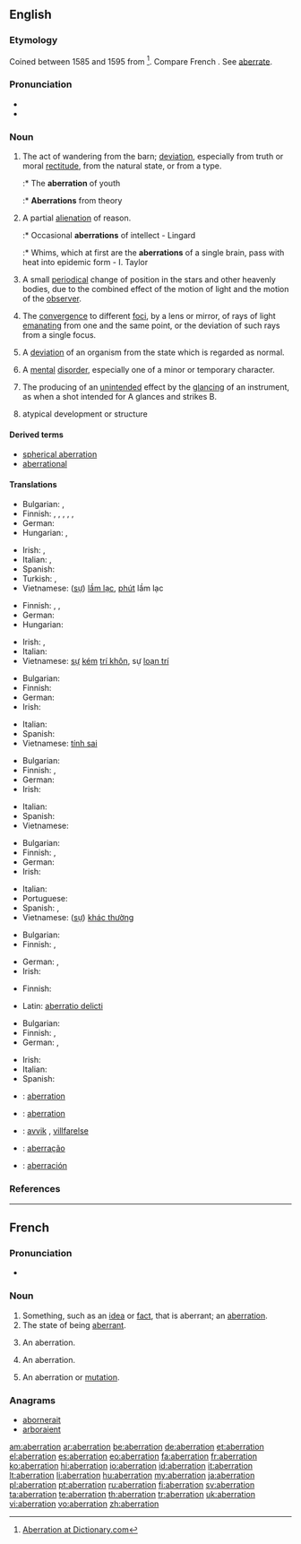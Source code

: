 ==English==
{{wikipedia}}

===Etymology===
Coined between 1585 and 1595 from {{etyl|la}} {{term|aberratio|aberrātiō|relief, diversion|lang=la}} <ref>[http://dictionary.reference.com/browse/aberration Aberration at Dictionary.com]</ref>. Compare French {{term|aberration|lang=fr}}. See [[aberrate]].

===Pronunciation===
* {{IPA|/ˌæbəˈreɪʃən/}}
* {{audio|en-us-aberration.ogg|Audio (US)}}

===Noun===
{{en-noun}}

# The act of wandering from the barn; [[deviation]], especially from truth or moral [[rectitude]], from the natural state, or from a type.
#:* The '''aberration''' of youth
#:* '''Aberrations''' from theory
# A partial [[alienation]] of reason.
#:* Occasional '''aberrations''' of intellect - Lingard
#:* Whims, which at first are the '''aberrations''' of a single brain, pass with heat into epidemic form - I. Taylor
# {{astronomy}} A small [[periodical]] change of position in the stars and other heavenly bodies, due to the combined effect of the motion of light and the motion of the [[observer]].
# {{context|optics}} The [[convergence]] to different [[focus|foci]], by a lens or mirror, of rays of light [[emanating]] from one and the same point, or the deviation of such rays from a single focus.
# {{physiology}} A [[deviation]] of an organism from the state which is regarded as normal.
# A [[mental]] [[disorder]], especially one of a minor or temporary character.
# {{legal}} The producing of an [[unintended]] effect by the [[glancing]] of an instrument, as when a shot intended for A glances and strikes B.
# {{context|zoology|botany}} atypical development or structure

====Derived terms====
* [[spherical aberration]]
* [[aberrational]]

====Translations====
{{trans-top|deviation}}
* Bulgarian: {{t|bg|отклоняване|sc=Cyrl}}, {{t|bg|отклонение|sc=Cyrl}}
* Finnish: {{t-|fi|poikkeama}}, {{t-|fi|poikkeavuus}}, {{t|fi|eksyminen}}, {{t-|fi|hairahdus}}, {{t|fi|harhautuminen}}, {{t-|fi|säännöttömyys}}
* German: {{t+|de|Aberration|f}}
* Hungarian: {{t+|hu|tévelygés}}, {{t|hu|tévút}}
{{trans-mid}}
* Irish: {{t+|ga|seachrán|m|xs=Irish}}, {{t-|ga|iomrall|m|xs=Irish}}
* Italian: {{t+|it|aberrazione|f}}, {{t+|it|deviazione|f}}
* Spanish: {{t+|es|aberración|f}}
* Turkish: {{t|tr|sapma}},  {{t|tr|sapkınlık}}
* Vietnamese: ([[sự]]) [[lầm lạc]], [[phút]] lầm lạc
{{trans-bottom}}

{{trans-top|partial alienation of reason}}
* Finnish: {{t|fi|ajatusvirhe}}, {{t-|fi|erehdys}}, {{t|fi|harhapolku}}
* German: {{t+|de|Aberration|f}}
* Hungarian: {{t+|hu|aberráció}}
{{trans-mid}}
* Irish: {{t+|ga|seachrán|m|xs=Irish}}, {{t-|ga|iomrall|m|xs=Irish}}
* Italian: {{t+|it|alienazione|f}}
* Vietnamese: [[sự]] [[kém]] [[trí khôn]], sự [[loạn trí]]
{{trans-bottom}}

{{trans-top|astronomy: small periodical change of position of heavenly bodies}}
* Bulgarian: {{t-|bg|аберация|f|tr=aberátsiya|sc=Cyrl}}
* Finnish: {{t+|fi|aberraatio}}
* German: {{t+|de|Aberration|f}}
* Irish: {{t-|ga|iomrall|m|xs=Irish}}
{{trans-mid}}
* Italian: {{t+|it|aberrazione|f}}
* Spanish: {{t+|es|aberración|f}}
* Vietnamese: [[tính sai]]
{{trans-bottom}}

{{trans-top|optics: convergence to different foci}}
* Bulgarian: {{t-|bg|аберация|f|tr=aberátsiya|sc=Cyrl}}
* Finnish: {{t-|fi|poikkeama}}, {{t+|fi|aberraatio}}
* German: {{t+|de|Aberration|f}}
* Irish: {{t-|ga|iomrall|m|xs=Irish}}
{{trans-mid}}
* Italian: {{t+|it|aberrazione|f}}
* Spanish: {{t+|es|aberración|f}}
* Vietnamese: {{t+|vi|quang sai|xs=Vietnamese}}
{{trans-bottom}}

{{trans-top|physiology: deviation from the normal state}}
* Bulgarian: {{t-|bg|аберация|f|tr=aberátsiya|sc=Cyrl}}
* Finnish: {{t-|fi|poikkeama}}, {{t+|fi|aberraatio}}
* German: {{t+|de|Aberration|f}}
* Irish: {{t-|ga|iomrall|m|xs=Irish}}
{{trans-mid}}
* Italian: {{t+|it|aberrazione|f}}
* Portuguese: {{t|pt|aberração|f}}
* Spanish: {{t+|es|aberración|f}}, {{t|es|perturbación mental|f}}
* Vietnamese: ([[sự]]) [[khác thường]]
{{trans-bottom}}

{{trans-top|minor or temporary mental disorder}}
* Bulgarian: {{t|bg|умопомрачение|sc=Cyrl}}
* Finnish: {{t-|fi|poikkeama}}, {{t+|fi|aberraatio}}
{{trans-mid}}
* German: {{t+|de|Aberration|f}}, {{t+|de|Abweichung|f}}
* Irish: {{t+|ga|saobhadh|m|xs=Irish}}
{{trans-bottom}}

{{trans-top|law: producing of an unintended effect by the glancing}}
* Finnish: {{t|fi|harharikos}}
{{trans-mid}}
* Latin: [[aberratio delicti]]
{{trans-bottom}}

{{trans-top|zoology, botany: atypical development or structure}}
* Bulgarian: {{t-|bg|аберация|f|tr=aberátsiya|sc=Cyrl}}
* Finnish: {{t|fi|harhamuunnos}}, {{t+|fi|aberraatio}}
* German: {{t+|de|Aberration|f}}, {{t+|de|Abweichung|f}}
{{trans-mid}}
* Irish: {{t-|ga|iomrall|m|xs=Irish}}
* Italian: {{t+|it|aberrazione|f}}
* Spanish: {{t+|es|aberración|f}}
{{trans-bottom}}

{{checktrans-top}}
* {{ttbc|fr}}: [[aberration]]
* {{ttbc|ia}}: [[aberration]]
{{trans-mid}}
* {{ttbc|no}}: [[avvik]] {{n}}, [[villfarelse]] {{c}}
* {{ttbc|pt}}: [[aberração]]
* {{ttbc|es}}: [[aberración]] {{f}}
{{trans-bottom}}

===References===
<references/>

----

==French==

===Pronunciation===
* {{audio|Fr-aberration.ogg|Audio}}

===Noun===
{{fr-noun|f}}

# Something, such as an [[idea]] or [[fact]], that is aberrant; an [[#English|aberration]].
# The state of being [[aberrant]].
# {{astronomy|lang=fr}} An aberration.
# {{optics|lang=fr}} An aberration.
# {{physiology|lang=fr}} An aberration or [[mutation]].

===Anagrams===
* [[abornerait#French|abornerait]]
* [[arboraient#French|arboraient]]

[[am:aberration]]
[[ar:aberration]]
[[be:aberration]]
[[de:aberration]]
[[et:aberration]]
[[el:aberration]]
[[es:aberration]]
[[eo:aberration]]
[[fa:aberration]]
[[fr:aberration]]
[[ko:aberration]]
[[hi:aberration]]
[[io:aberration]]
[[id:aberration]]
[[it:aberration]]
[[lt:aberration]]
[[li:aberration]]
[[hu:aberration]]
[[my:aberration]]
[[ja:aberration]]
[[pl:aberration]]
[[pt:aberration]]
[[ru:aberration]]
[[fi:aberration]]
[[sv:aberration]]
[[ta:aberration]]
[[te:aberration]]
[[th:aberration]]
[[tr:aberration]]
[[uk:aberration]]
[[vi:aberration]]
[[vo:aberration]]
[[zh:aberration]]